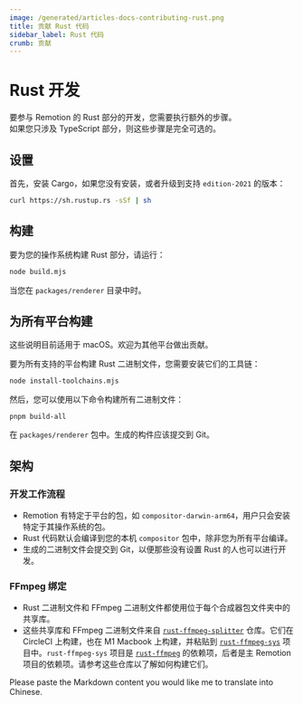 ```yaml
---
image: /generated/articles-docs-contributing-rust.png
title: 贡献 Rust 代码
sidebar_label: Rust 代码
crumb: 贡献
---
```


# Rust 开发

要参与 Remotion 的 Rust 部分的开发，您需要执行额外的步骤。  
如果您只涉及 TypeScript 部分，则这些步骤是完全可选的。

## 设置

首先，安装 Cargo，如果您没有安装，或者升级到支持 `edition-2021` 的版本：

```sh
curl https://sh.rustup.rs -sSf | sh
```

## 构建

要为您的操作系统构建 Rust 部分，请运行：

```sh
node build.mjs
```

当您在 `packages/renderer` 目录中时。

## 为所有平台构建

这些说明目前适用于 macOS。欢迎为其他平台做出贡献。

要为所有支持的平台构建 Rust 二进制文件，您需要安装它们的工具链：

```sh
node install-toolchains.mjs
```

然后，您可以使用以下命令构建所有二进制文件：

```
pnpm build-all
```

在 `packages/renderer` 包中。生成的构件应该提交到 Git。

## 架构

### 开发工作流程

- Remotion 有特定于平台的包，如 `compositor-darwin-arm64`，用户只会安装特定于其操作系统的包。
- Rust 代码默认会编译到您的本机 `compositor` 包中，除非您为所有平台编译。
- 生成的二进制文件会提交到 Git，以便那些没有设置 Rust 的人也可以进行开发。

### FFmpeg 绑定

- Rust 二进制文件和 FFmpeg 二进制文件都使用位于每个合成器包文件夹中的共享库。
- 这些共享库和 FFmpeg 二进制文件来自 [`rust-ffmpeg-splitter`](https://github.com/remotion-dev/rust-ffmpeg-splitter) 仓库。它们在 CircleCI 上构建，也在 M1 Macbook 上构建，并粘贴到 [`rust-ffmpeg-sys`](https://github.com/remotion-dev/rust-ffmpeg-sys) 项目中。`rust-ffmpeg-sys` 项目是 [`rust-ffmpeg`](https://github.com/remotion-dev/rust-ffmpeg) 的依赖项，后者是主 Remotion 项目的依赖项。请参考这些仓库以了解如何构建它们。

Please paste the Markdown content you would like me to translate into Chinese.
